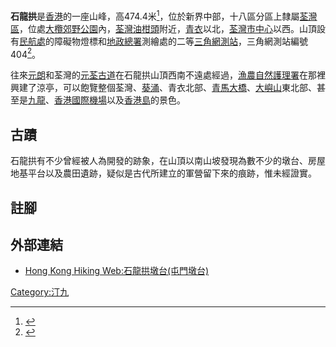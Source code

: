 {{Infobox Mountain
| 名稱 = 石龍拱
| 照片 = 石龍拱近涼亭.jpg
| 照片說明 = 石龍拱近涼亭
| 海拔 = {{Convert|474.4|m|ft|0|link=on}}
| 位置 = [[香港|香港]][[新界|新界]][[荃灣區|荃灣區]]
| 座標 = {{coord|22|22|53.35|N|114|5|14.95|E}}
| pushpin_map = Hong Kong
| pushpin_map_caption = 石龍拱的位置
| latd=22 |latm=22 |lats=53.35 |latNS=N
| longd=114 |longm=5 |longs=14.95 |longEW=E
}}

'''石龍拱'''是[[香港|香港]]的一座山峰，高474.4米<ref>{{cite news|title=TRIGONOMETRICAL STATION SUMMARY|author=香港地政總署|URL=http://www.geodetic.gov.hk/summarysheet/404.pdf|date=2015-07-31|accessdate=2013-05-09|archive-date=2013-03-14|archive-url=https://web.archive.org/web/20130314212826/http://www.geodetic.gov.hk/summarysheet/404.pdf|dead-url=no}}</ref>，位於新界中部，十八區分區上隸屬[[荃灣區|荃灣區]]，位處[[大欖郊野公園|大欖郊野公園]]內，[[荃灣|荃灣]][[油柑頭|油柑頭]]附近，[[青衣島|青衣]]以北，[[荃灣市中心|荃灣市中心]]以西。山頂設有[[民航處|民航處]]的障礙物燈標和[[地政總署|地政總署]]測繪處的二等[[三角網測站|三角網測站]]，三角網測站編號404<ref>{{web reference|URL=http://www.geodetic.gov.hk/summarysheet/404.pdf|title=Shek Lung Kung Trigonometrical Station|work=地政總署測繪處|year=2013年|date=5月9日|accessdate=2013-05-09|archive-date=2013-03-14|archive-url=https://web.archive.org/web/20130314212826/http://www.geodetic.gov.hk/summarysheet/404.pdf|dead-url=no}}</ref>。

往來[[元朗|元朗]]和荃灣的[[元荃古道|元荃古道]]在石龍拱山頂西南不遠處經過，[[漁農自然護理署|漁農自然護理署]]在那裡興建了涼亭，可以飽覽整個荃灣、[[葵涌|葵涌]]、青衣北部、[[青馬大橋|青馬大橋]]、[[大嶼山|大嶼山]]東北部、甚至是[[九龍|九龍]]、[[香港國際機場|香港國際機場]]以及[[香港島|香港島]]的景色。

==古蹟==
石龍拱有不少曾經被人為開發的跡象，在山頂以南山坡發現為數不少的墩台、房屋地基平台以及農田遺跡，疑似是古代所建立的軍營留下來的痕跡，惟未經證實。
==註腳==
{{reflist}}

== 外部連結 ==
* [http://www.hiking.com.hk/discus/messages/2192/60311.html?1338956522 Hong Kong Hiking Web:石龍拱墩台(屯門墩台) ] {{Wayback|url=http://www.hiking.com.hk/discus/messages/2192/60311.html?1338956522 |date=20130314205551 }}

{{香港山峰}}
{{HK-geo-stub}}
[[Category:汀九|Category:汀九]]
{{荃灣區}}
